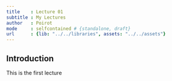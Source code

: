 ```yaml
---
title    : Lecture 01
subtitle : My Lectures
author   : Poirot
mode     : selfcontained # {standalone, draft}
url      : {lib: "../../libraries", assets: "../../assets"}
---
```


## Introduction

This is the first lecture




